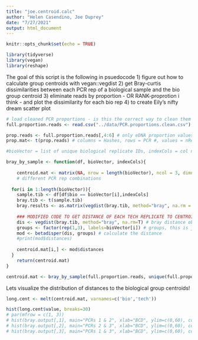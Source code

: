 ```yaml
---
title: "joe.centroid.calc"
author: "Helen Casendino, Joe Duprey"
date: "7/27/2021"
output: html_document
---
```


```r
knitr::opts_chunk$set(echo = TRUE)

library(tidyverse)
library(vegan)
library(reshape)
```

The goal of this script is the following in psuedocode
1) figure out how to calculate group centroids with vegan::vegdist
2) get Bray-curtis dissimilarities between each PCR rep of a biological sample and the bio group centroid
3) eliminate reads by proportion - OR RANK-proprotion i think - and plot the dissimilarity for each bio rep
4) to create Eily's nifty dream scatter plot 

```r
# load cleaned PCR proportions - is this the correct way to clean them or do we need to eliminate whole bio reps? 
full.proportion.reads <- read.csv("../data/PCR.proportions.clean.csv")
```

```r
prop.reads <- full.proportion.reads[,4:6] # only eDNA proportion values
prop.mat<- t(prop.reads) # columns = Hashes, rows = PCR #, values = nReads proportions
```

```r
#bioVector = list of unique biological replicate IDs, indexCols = col numbers of eDNA proportion values (by PCR #). df needs to have 3 columns corresponding to eDNA proportions of different PCR runs

bray_by_sample <- function(df, bioVector, indexCols){  
  
    centroid.mat <- matrix(NA, nrow = length(bioVector), ncol = 3, dimnames = list(bioVector, c('rep1','rep2','rep3')))
    # different PCR rep combinations
  
  for(i in 1:length(bioVector)){
    sample.tib <- df[df$bio == bioVector[i],indexCols]
    bray.tib <- t(sample.tib)
    bray.results <- as.matrix(vegdist(bray.tib, method="bray", na.rm = T))
    
    ### MODIFIED CODE TO GET DISTANCE OF EACH TECH REPLICATE TO CENTROID **needs review**
    dis <- vegdist(bray.tib, method="bray", na.rm=T) # bray distance object
    groups <- factor(rep(1,3), labels=bioVector[i]) # groups, this is just vector of 3 with the bio replicate 
    mod <- betadisper(dis, groups) # calculate the distance 
    #print(mod$distances) 
    
    centroid.mat[i,] <- mod$distances
  }
    return(centroid.mat)
}

centroid.mat <- bray_by_sample(full.proportion.reads, unique(full.proportion.reads$bio), c(4:6))
```
Lets visualize the distribution of distances to the biological group centroids!
```r
long.cent <- melt(centroid.mat, varnames=c('bio','tech'))

hist(long.cent$value, breaks=30)
# par(mfrow = c(1, 3))
# hist(bray.output[,1], main="PCRs 1 & 2", xlab="BCD", ylim=c(0,60), col = "orange") 
# hist(bray.output[,2], main="PCRs 2 & 3", xlab="BCD", ylim=c(0,60), col = "orange") 
# hist(bray.output[,3], main="PCRs 1 & 3", xlab="BCD", ylim=c(0,60), col = "orange")
```

